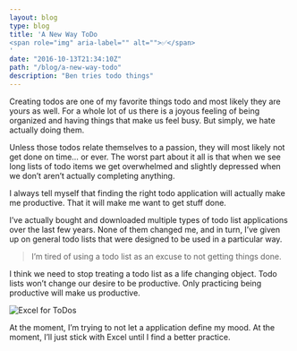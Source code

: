 ```yaml
---
layout: blog
type: blog
title: 'A New Way ToDo 
<span role="img" aria-label="" alt="">✅</span>
'
date: "2016-10-13T21:34:10Z"
path: "/blog/a-new-way-todo"
description: "Ben tries todo things"
---
```


Creating todos are one of my favorite things todo and most likely they are yours as well. For a whole lot of us there is a joyous feeling of being organized and having things that make us feel busy. But simply, we hate actually doing them.

Unless those todos relate themselves to a passion, they will most likely not get done on time… or ever. The worst part about it all is that when we see long lists of todo items we get overwhelmed and slightly depressed when we don’t aren’t actually completing anything.

I always tell myself that finding the right todo application will actually make me productive. That it will make me want to get stuff done.

I’ve actually bought and downloaded multiple types of todo list applications over the last few years. None of them changed me, and in turn, I’ve given up on general todo lists that were designed to be used in a particular way.

> I’m tired of using a todo list as an excuse to not getting things done.

I think we need to stop treating a todo list as a life changing object. Todo lists won’t change our desire to be productive. Only practicing being productive will make us productive.

![Excel for ToDos](./todoPost.png)

At the moment, I’m trying to not let a application define my mood. At the moment, I’ll just stick with Excel until I find a better practice.
